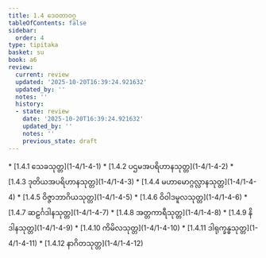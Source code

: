 ```yaml
---
title: 1.4 ဒေဝတာဝဂ္ဂ
tableOfContents: false
sidebar:
  order: 4
type: tipitaka
basket: su
book: a6
review:
  current: review
  updated: '2025-10-20T16:39:24.921632'
  updated_by: ''
  notes: ''
  history:
  - state: review
    date: '2025-10-20T16:39:24.921632'
    updated_by: ''
    notes: ''
    previous_state: draft
---
```



<DynamicBreadcrumb />


<ReviewStatus review={frontmatter.review} showDetails={true} />

<HypothesisAnnotation frontmatter={frontmatter} />



<TableOfContents book="a6" section="1.4">
* [1.4.1 သေခသုတ္တ](1-4/1-4-1)
* [1.4.2 ပဌမအပရိဟာနသုတ္တ](1-4/1-4-2)
* [1.4.3 ဒုတိယအပရိဟာနသုတ္တ](1-4/1-4-3)
* [1.4.4 မဟာမောဂ္ဂလ္လာနသုတ္တ](1-4/1-4-4)
* [1.4.5 ဝိဇ္ဇာဘာဂိယသုတ္တ](1-4/1-4-5)
* [1.4.6 ဝိဝါဒမူလသုတ္တ](1-4/1-4-6)
* [1.4.7 ဆဠင်္ဂဒါနသုတ္တ](1-4/1-4-7)
* [1.4.8 အတ္တကာရီသုတ္တ](1-4/1-4-8)
* [1.4.9 နိဒါနသုတ္တ](1-4/1-4-9)
* [1.4.10 ကိမိလသုတ္တ](1-4/1-4-10)
* [1.4.11 ဒါရုက္ခန္ဓသုတ္တ](1-4/1-4-11)
* [1.4.12 နာဂိတသုတ္တ](1-4/1-4-12)
</TableOfContents>